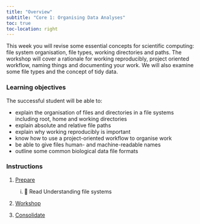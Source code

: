 ```yaml
---
title: "Overview"
subtitle: "Core 1: Organising Data Analyses"
toc: true
toc-location: right
---
```


This week you will revise some essential concepts for scientific computing: file system organisation, file types, working directories and paths. The workshop will cover a rationale for working reproducibly, project oriented workflow, naming things and documenting your work. We will also examine some file types and the concept of tidy data.


### Learning objectives

The successful student will be able to:

-   explain the organisation of files and directories in a file systems including root, home and working directories
-   explain absolute and relative file paths
-   explain why working reproducibly is important
-   know how to use a project-oriented workflow to organise work
-   be able to give files human- and machine-readable names
-   outline some common biological data file formats

### Instructions

1.  [Prepare](study_before_workshop.qmd)

    i.  📖 Read Understanding file systems

2.  [Workshop](workshop.qmd)


3.  [Consolidate](study_after_workshop.qmd)

